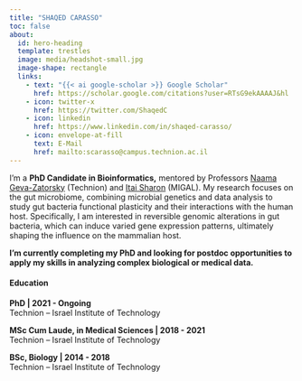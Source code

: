```yaml
---
title: "SHAQED CARASSO"
toc: false
about:
  id: hero-heading
  template: trestles
  image: media/headshot-small.jpg
  image-shape: rectangle
  links:    
    - text: "{{< ai google-scholar >}} Google Scholar" 
      href: https://scholar.google.com/citations?user=RTsG9ekAAAAJ&hl
    - icon: twitter-x
      href: https://twitter.com/ShaqedC
    - icon: linkedin
      href: https://www.linkedin.com/in/shaqed-carasso/
    - icon: envelope-at-fill
      text: E-Mail
      href: mailto:scarasso@campus.technion.ac.il
---
```


::: {#hero-heading}
I'm a **PhD Candidate in Bioinformatics,** mentored by Professors [Naama Geva-Zatorsky](https://md.technion.ac.il/naama-geva-zatorsky/) (Technion) and [Itai Sharon](https://www.migal.org.il/en/Itai_Sharon) (MIGAL). My research focuses on the gut microbiome, combining microbial genetics and data analysis to study gut bacteria functional plasticity and their interactions with the human host. Specifically, I am interested in reversible genomic alterations in gut bacteria, which can induce varied gene expression patterns, ultimately shaping the influence on the mammalian host.

<div>

**I'm currently completing my PhD and looking for postdoc opportunities to apply my skills in analyzing complex biological or medical data.**

</div>
:::

#### Education

**<i class="bi bi-virus"></i> PhD \| 2021 - Ongoing\
**Technion -- Israel Institute of Technology

**<i class="bi bi-virus"></i> MSc Cum Laude, in Medical Sciences \| 2018 - 2021\
**Technion -- Israel Institute of Technology

**<i class="bi bi-virus"></i> BSc, Biology \| 2014 - 2018\
**Technion -- Israel Institute of Technology
